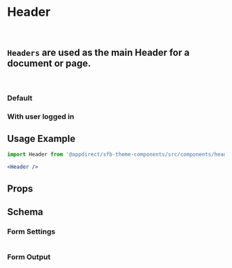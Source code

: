 

<Meta of={HeaderStories} />

# Header

<br />

## `Headers` are used as the main Header for a document or page.

<br />

### Default

<Canvas>
  <Story of={HeaderStories.Default} />
</Canvas>

### With user logged in

<Canvas>
  <Story of={HeaderStories.WithUserLoggedIn} />
</Canvas>

## Usage Example

```jsx
import Header from '@appdirect/sfb-theme-components/src/components/header/Header';

<Header />
```

## Props

<ArgsTable of={Header} />

## Schema

### Form Settings

<table>
  <TableContentFromObject obj={settingsDocs} />
</table>

### Form Output

<FormOutput code={Header.schema().form} />
